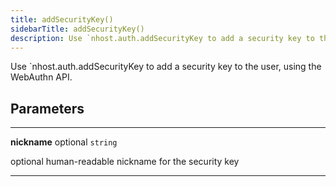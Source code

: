 ```yaml
---
title: addSecurityKey()
sidebarTitle: addSecurityKey()
description: Use `nhost.auth.addSecurityKey to add a security key to the user, using the WebAuthn API.
---
```


Use `nhost.auth.addSecurityKey to add a security key to the user, using the WebAuthn API.

## Parameters

---

**<span className="parameter-name">nickname</span>** <span className="optional-status">optional</span> <code>string</code>

optional human-readable nickname for the security key

---
